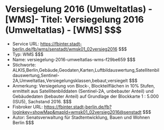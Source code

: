# Versiegelung 2016 (Umweltatlas) - [WMS]- Titel: Versiegelung 2016 (Umweltatlas) - [WMS] $$$
- Service URL: https://fbinter.stadt-berlin.de/fb/wms/senstadt/wmsk01_02versieg2016 $$$
- Typ: WMS $$$
- Name: versiegelung-2016-umweltatlas-wms-f29be659 $$$
- Stichworte: ALKIS,Berlin,Gebäude,Geodaten,Karten,Luftbildauswertung,Satellitenbildauswertung,Sentinel-2A,Umweltatlas,Versiegelungsklassen,bebaut,versiegelt $$$
- Anmerkung: Versiegelung von Block-, Blockteilflächen in 10% Stufen, ermittelt aus Satellitenbilddaten (Sentinel-2A, unbebauter Anteil) und Gebäudedaten (bebauter Anteil) auf Grundlage der Blockkarte 1 : 5.000 (ISU5), Sachstand 2016. $$$
- Fisbroker URL: https://fbinter.stadt-berlin.de/fb?loginkey=showMap&mapId=wmsk01_02versieg2016@senstadt $$$
- Autor: Senatsverwaltung für Stadtentwicklung, Bauen und Wohnen Berlin $$$
